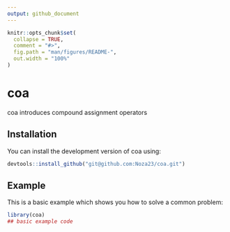 ```yaml
---
output: github_document
---
```


<!-- README.md is generated from README.Rmd. Please edit that file -->

```r
knitr::opts_chunk$set(
  collapse = TRUE,
  comment = "#>",
  fig.path = "man/figures/README-",
  out.width = "100%"
)
```

# coa

coa introduces compound assignment operators

## Installation

You can install the development version of coa using:

``` r
devtools::install_github("git@github.com:Noza23/coa.git")
```

## Example

This is a basic example which shows you how to solve a common problem:

```r
library(coa)
## basic example code
```



